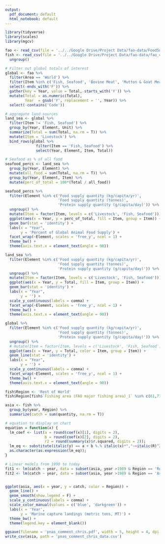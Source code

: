 ```yaml
---
output:
  pdf_document: default
  html_notebook: default
---
```


```r
library(tidyverse)
library(scales)
library(mgcv)

fao <- read_csv(file = '../../Google Drive/Project Data/fao-data/FoodSupply_LivestockFish_E_All_Data.csv')
fish <- read_csv(file = '../../Google Drive/Project Data/fao-data/fao_capture_50to14_long.csv') %>%
  ungroup()
```

```r
# Filter out global totals of interest
global <- fao %>%
  filter(Area == 'World') %>%
  filter(Item %in% c('Fish, Seafood', 'Bovine Meat', 'Mutton & Goat Meat', 'Pigmeat', 'Poultry Meat')) %>%
  select(-ends_with('F')) %>%
  gather(key = Year, value = Total, starts_with('Y')) %>%
  mutate(Total = as.numeric(Total),
         Year  = gsub('Y', replacement = '', Year)) %>%
  select(-contains('Code'))

# aggregate land sources
land_sea <- global %>%
  filter(Item != 'Fish, Seafood') %>%
  group_by(Year, Element, Unit) %>%
  summarize(Total = sum(Total, na.rm = T)) %>%
  mutate(Item = 'Livestock') %>%
  bind_rows(global %>%
              filter(Item == 'Fish, Seafood') %>%
              select(Year, Element, Item, Total))

# Seafood as % of all food
seafood_percs <- land_sea %>%
  group_by(Year, Element) %>%
  mutate(all_food = sum(Total, na.rm = T)) %>%
  group_by(Year, Element, Item) %>%
  mutate(perc_of_total = 100*(Total / all_food))
```

```r

seafood_percs %>%
  filter(Element %in% c('Food supply quantity (kg/capita/yr)',
                        'Food supply quantity (tonnes)',
                        'Protein supply quantity (g/capita/day)')) %>%
  ungroup() %>%
  mutate(Item = factor(Item, levels = c('Livestock', 'Fish, Seafood'))) %>%
  ggplot(aes(x = Year, y = perc_of_total, fill = Item, group = Item)) +
  geom_bar(stat = 'identity') +
  labs(x = "Year",
       y = 'Percent of Global Animal Food Supply') +
  facet_wrap(~Element, scales = 'free_y', ncol = 1) +
  theme_bw() +
  theme(axis.text.x = element_text(angle = 90))

```

```r

land_sea %>%
  filter(Element %in% c('Food supply quantity (kg/capita/yr)',
                        'Food supply quantity (tonnes)',
                        'Protein supply quantity (g/capita/day)')) %>%
  ungroup() %>%
  mutate(Item = factor(Item, levels = c('Livestock', 'Fish, Seafood'))) %>%
  ggplot(aes(x = Year, y = Total, fill = Item, group = Item)) +
  geom_bar(stat = 'identity') +
  labs(x = "Year",
       y = '') +
  scale_y_continuous(labels = comma) +
  facet_wrap(~Element, scales = 'free_y', ncol = 1) +
  theme_bw() +
  theme(axis.text.x = element_text(angle = 90))

```

```r

global %>%
  filter(Element %in% c('Food supply quantity (kg/capita/yr)',
                        'Food supply quantity (tonnes)',
                        'Protein supply quantity (g/capita/day)')) %>%
  ungroup() %>%
  # mutate(Item = factor(Item, levels = c('Livestock', 'Fish, Seafood'))) %>%
  ggplot(aes(x = Year, y = Total, color = Item, group = Item)) +
  geom_line(stat = 'identity') +
  labs(x = "Year",
       y = '') +
  scale_y_continuous(labels = comma) +
  facet_wrap(~Element, scales = 'free_y', ncol = 1) +
  theme_bw() +
  theme(axis.text.x = element_text(angle = 90))

```


```r
fish$Region <- 'Rest of World'
fish$Region[fish$`Fishing area (FAO major fishing area)_1` %in% c(61,71,57)] <- 'Asia'

asia <- fish %>%
  group_by(year, Region) %>%
  summarize(catch = sum(quantity, na.rm = T))

# equation to display on chart
equation = function(x) {
  lm_coef <- list(a = round(coef(x)[1], digits = 2),
                  b = round(coef(x)[2], digits = 2),
                  r2 = round(summary(x)$r.squared, digits = 2));
  lm_eq <- substitute(italic(y) == a + b %.% italic(x)*","~~italic(R)^2~"="~r2,lm_coef)
  as.character(as.expression(lm_eq));                 
}

# Linear models from 1990 to today
fit1 <- lm(catch ~ year, data = subset(asia, year >1989 & Region == 'Rest of World'))
fit2 <- lm(catch ~ year, data = subset(asia, year >1989 & Region == 'Asia'))


ggplot(asia, aes(x = year, y = catch, color = Region)) +
  geom_line() +
  geom_smooth(show.legend = F) +
  scale_y_continuous(labels = comma) +
  scale_color_manual(values = c('blue', 'darkgreen')) +
  labs(x = 'Year',
       y = 'Marine capture landings (metric tons, MT)') +
  theme_bw() +
  theme(legend.key = element_blank())

ggsave(filename = 'pnas_comment_chris.pdf', width = 5, height = 4, dpi = 600)
write_csv(asia, path = 'pnas_comment_chris_data.csv')
```